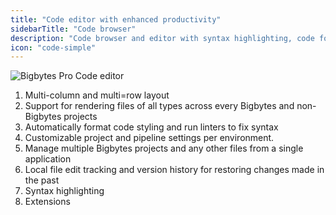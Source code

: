 ```yaml
---
title: "Code editor with enhanced productivity"
sidebarTitle: "Code browser"
description: "Code browser and editor with syntax highlighting, code formatting, and version history."
icon: "code-simple"
---
```



<ProOnly source="code-browser" />

<Frame>
  <img
    alt="Bigbytes Pro Code editor"
    src="https://github.com/digitranslab/assets/blob/main/pro/features/code-editor.jpg?raw=true"
  />
</Frame>

1. Multi-column and multi=row layout
1. Support for rendering files of all types across every Bigbytes and non-Bigbytes projects
1. Automatically format code styling and run linters to fix syntax
1. Customizable project and pipeline settings per environment.
1. Manage multiple Bigbytes projects and any other files from a single application
1. Local file edit tracking and version history for restoring changes made in the past
1. Syntax highlighting
1. Extensions

